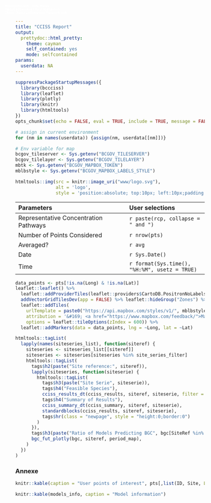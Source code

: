 ```yaml
---
title: "CCISS Report"
output:
  prettydoc::html_pretty:
    theme: cayman
    self_contained: yes
    mode: selfcontained
params:
  userdata: NA
---
```


```r
suppressPackageStartupMessages({
  library(bccciss)
  library(leaflet)
  library(plotly)
  library(knitr)
  library(htmltools)
})
opts_chunk$set(echo = FALSE, eval = TRUE, include = TRUE, message = FALSE, warning = FALSE)

# assign in current environment
for (nm in names(userdata)) {assign(nm, userdata[[nm]])}

# Env variable for map
bcgov_tileserver <- Sys.getenv("BCGOV_TILESERVER")
bcgov_tilelayer <- Sys.getenv("BCGOV_TILELAYER")
mbtk <- Sys.getenv("BCGOV_MAPBOX_TOKEN")
mblbstyle <- Sys.getenv("BCGOV_MAPBOX_LABELS_STYLE")
```

```r
htmltools::img(src = knitr::image_uri("www/logo.svg"), 
               alt = 'logo', 
               style = 'position:absolute; top:10px; left:10px;padding:10px;')
```

<span style="color:white; position: absolute; top:16px; padding:10px; left: 190px; font-size:0.5em; font-weight:800">Ministry of Forests, Lands, Natural<br />Resource Operations & Rural Development<br />Climate Change and Integrated Planning Branch</span>

<style type="text/css">
  div.datatables { height: auto !important; page-break-after: always;}
  .newpage { page-break-after: always; }
  h2 { page-break-before: always; border-top:3px solid}
</style>

  
| Parameters | User selections |
| :------------------- | :------------- |
| Representative Concentration Pathways | `r paste(rcp, collapse = " and ")` |
| Number of Points Considered | `r nrow(pts)` |
|  Averaged? | `r avg` |
|  Date | `r Sys.Date()` |
|  Time | `r format(Sys.time(), "%H:%M", usetz = TRUE)` |

```r
data_points <- pts[!is.na(Long) & !is.na(Lat)]
leaflet::leaflet() %>%
  leaflet::addProviderTiles(leaflet::providers$CartoDB.PositronNoLabels, group = "Positron") %>%
  addVectorGridTilesDev(app = FALSE) %>% leaflet::hideGroup("Zones") %>%
  leaflet::addTiles(
    urlTemplate = paste0("https://api.mapbox.com/styles/v1/", mblbstyle, "/tiles/{z}/{x}/{y}?access_token=", mbtk),
    attribution = '&#169; <a href="https://www.mapbox.com/feedback/">Mapbox</a>',
    options = leaflet::tileOptions(zIndex = 600)) %>%
  leaflet::addMarkers(data = data_points, lng = ~Long, lat = ~Lat)
```

```r
htmltools::tagList(
  lapply(names(siteseries_list), function(siteref) {
    siteseries <- siteseries_list[[siteref]]
    siteseries <- siteseries[siteseries %in% site_series_filter]
    htmltools::tagList(
      tags$h2(paste("Site reference:", siteref)),
      lapply(siteseries, function(siteserie) {
        htmltools::tagList(
          tags$h3(paste("Site Serie", siteserie)),
          tags$h4("Feasible Species"),
          cciss_results_dt(cciss_results, siteref, siteserie, filter = "f"),
          tags$h4("Summary of Results"),
          cciss_summary_dt(cciss_summary, siteref, siteserie),
          standardblocks(cciss_results, siteref, siteserie),
          tags$hr(class = "newpage", style = "height:0;border:0")
        )
      }),
      tags$h3(paste("Ratio of Models Predicting BGC", bgc[SiteRef %in% siteref]$BGC[1])),
      bgc_fut_plotly(bgc, siteref, period_map),
    )
  })
)
```

<!-- ## Silviculture reference -->
<!-- <small>Klinka et al. 2000. Ecological and Silvical Characteristics of Tree Species</small> -->

<!-- ### Tolerance comparisons -->
<!-- ```{r silref1 , results='asis', out.width="100%"} -->
<!-- silv_ref_dt(silvics_tol, filter = "a") -->
<!-- ``` -->

<!-- ### Resistance and potential risk comparisons -->
<!-- ```{r silref2 , results='asis', out.width="100%"} -->
<!-- silv_ref_dt(silvics_resist, filter = "a") -->
<!-- ``` -->

<!-- ### Comparison of silvical characteristics; regeneration stage -->
<!-- ```{r silref3 , results='asis', out.width="100%"} -->
<!-- silv_ref_dt(silvics_regen, filter = "a") -->
<!-- ``` -->

<!-- ### Maturing stage -->
<!-- ```{r silref4 , results='asis', out.width="100%"} -->
<!-- silv_ref_dt(silvics_mature, filter = "a") -->
<!-- ``` -->

### Annexe

```r
knitr::kable(caption = "User points of interest", pts[,list(ID, Site, Latitude = Lat, Longitude = Long, Elevation = Elev, BGC)])
```

```r
knitr::kable(models_info, caption = "Model information")
```
